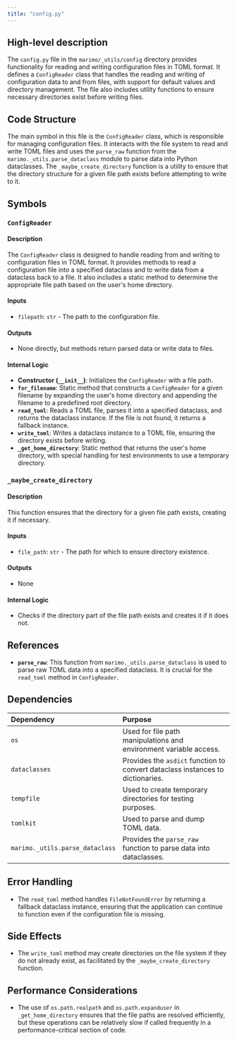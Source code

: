 ```yaml
---
title: "config.py"
---
```


## High-level description

The `config.py` file in the `marimo/_utils/config` directory provides functionality for reading and writing configuration files in TOML format. It defines a `ConfigReader` class that handles the reading and writing of configuration data to and from files, with support for default values and directory management. The file also includes utility functions to ensure necessary directories exist before writing files.

## Code Structure

The main symbol in this file is the `ConfigReader` class, which is responsible for managing configuration files. It interacts with the file system to read and write TOML files and uses the `parse_raw` function from the `marimo._utils.parse_dataclass` module to parse data into Python dataclasses. The `_maybe_create_directory` function is a utility to ensure that the directory structure for a given file path exists before attempting to write to it.

## Symbols

### `ConfigReader`
#### Description
The `ConfigReader` class is designed to handle reading from and writing to configuration files in TOML format. It provides methods to read a configuration file into a specified dataclass and to write data from a dataclass back to a file. It also includes a static method to determine the appropriate file path based on the user's home directory.

#### Inputs
- `filepath`: `str` - The path to the configuration file.

#### Outputs
- None directly, but methods return parsed data or write data to files.

#### Internal Logic
- **Constructor (`__init__`)**: Initializes the `ConfigReader` with a file path.
- **`for_filename`**: Static method that constructs a `ConfigReader` for a given filename by expanding the user's home directory and appending the filename to a predefined root directory.
- **`read_toml`**: Reads a TOML file, parses it into a specified dataclass, and returns the dataclass instance. If the file is not found, it returns a fallback instance.
- **`write_toml`**: Writes a dataclass instance to a TOML file, ensuring the directory exists before writing.
- **`_get_home_directory`**: Static method that returns the user's home directory, with special handling for test environments to use a temporary directory.

### `_maybe_create_directory`
#### Description
This function ensures that the directory for a given file path exists, creating it if necessary.

#### Inputs
- `file_path`: `str` - The path for which to ensure directory existence.

#### Outputs
- None

#### Internal Logic
- Checks if the directory part of the file path exists and creates it if it does not.

## References

- **`parse_raw`**: This function from `marimo._utils.parse_dataclass` is used to parse raw TOML data into a specified dataclass. It is crucial for the `read_toml` method in `ConfigReader`.

## Dependencies

| Dependency | Purpose |
|:-----------|:--------|
| `os` | Used for file path manipulations and environment variable access. |
| `dataclasses` | Provides the `asdict` function to convert dataclass instances to dictionaries. |
| `tempfile` | Used to create temporary directories for testing purposes. |
| `tomlkit` | Used to parse and dump TOML data. |
| `marimo._utils.parse_dataclass` | Provides the `parse_raw` function to parse data into dataclasses. |

## Error Handling

- The `read_toml` method handles `FileNotFoundError` by returning a fallback dataclass instance, ensuring that the application can continue to function even if the configuration file is missing.

## Side Effects

- The `write_toml` method may create directories on the file system if they do not already exist, as facilitated by the `_maybe_create_directory` function.

## Performance Considerations

- The use of `os.path.realpath` and `os.path.expanduser` in `_get_home_directory` ensures that the file paths are resolved efficiently, but these operations can be relatively slow if called frequently in a performance-critical section of code.